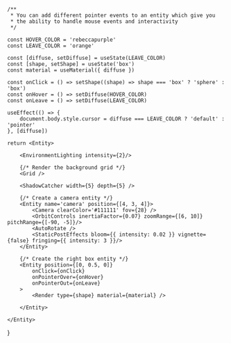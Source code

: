 
    /**
     * You can add different pointer events to an entity which give you 
     * the ability to handle mouse events and interactivity
     */

    const HOVER_COLOR = 'rebeccapurple'
    const LEAVE_COLOR = 'orange'

    const [diffuse, setDiffuse] = useState(LEAVE_COLOR)
    const [shape, setShape] = useState('box')
    const material = useMaterial({ diffuse })

    const onClick = () => setShape((shape) => shape === 'box' ? 'sphere' : 'box')
    const onHover = () => setDiffuse(HOVER_COLOR)
    const onLeave = () => setDiffuse(LEAVE_COLOR)

    useEffect(() => {
        document.body.style.cursor = diffuse === LEAVE_COLOR ? 'default' : 'pointer'
    }, [diffuse])

    return <Entity>

        <EnvironmentLighting intensity={2}/>

        {/* Render the background grid */}
        <Grid />

        <ShadowCatcher width={5} depth={5} />

        {/* Create a camera entity */}
        <Entity name='camera' position={[4, 3, 4]}>
            <Camera clearColor='#111111' fov={28} />
            <OrbitControls inertiaFactor={0.07} zoomRange={[6, 10]} pitchRange={[-90, -5]}/>
            <AutoRotate />
            <StaticPostEffects bloom={{ intensity: 0.02 }} vignette={false} fringing={{ intensity: 3 }}/>
        </Entity>

        {/* Create the right box entity */}
        <Entity position={[0, 0.5, 0]}
            onClick={onClick}
            onPointerOver={onHover}
            onPointerOut={onLeave}
        >
            <Render type={shape} material={material} />
            
        </Entity>
        
    </Entity>
}

<PointerEvents />